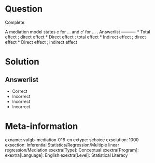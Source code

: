 Question
========

Complete.

A mediation model states $c$ for ... and $c’$ for ... . 
Answerlist
----------
* Total effect ; direct effect
* Direct effect ; total effect
* Indirect effect ; direct effect
* Direct effect ; indirect effect

Solution
========

Answerlist
----------
* Correct
* Incorrect
* Incorrect
* Incorrect

Meta-information
================
exname: vufgb-mediation-016-en
extype: schoice
exsolution: 1000
exsection: Inferential Statistics/Regression/Multiple linear regression/Mediation
exextra[Type]: Conceptual
exextra[Program]: 
exextra[Language]: English
exextra[Level]: Statistical Literacy
